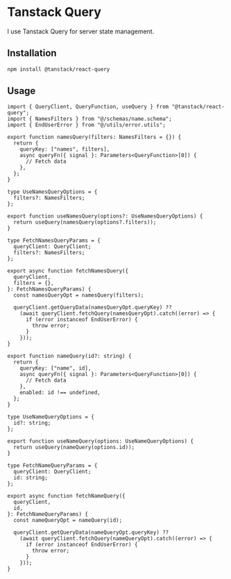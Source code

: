 # Tanstack Query

I use Tanstack Query for server state management.

## Installation

```bash copy
npm install @tanstack/react-query
```

## Usage

```tsx filename="<name>.query.ts" copy
import { QueryClient, QueryFunction, useQuery } from "@tanstack/react-query";
import { NamesFilters } from "@/schemas/name.schema";
import { EndUserError } from "@/utils/error.utils";

export function namesQuery(filters: NamesFilters = {}) {
  return {
    queryKey: ["names", filters],
    async queryFn({ signal }: Parameters<QueryFunction>[0]) {
      // Fetch data
    },
  };
}

type UseNamesQueryOptions = {
  filters?: NamesFilters;
};

export function useNamesQuery(options?: UseNamesQueryOptions) {
  return useQuery(namesQuery(options?.filters));
}

type FetchNamesQueryParams = {
  queryClient: QueryClient;
  filters?: NamesFilters;
};

export async function fetchNamesQuery({
  queryClient,
  filters = {},
}: FetchNamesQueryParams) {
  const namesQueryOpt = namesQuery(filters);

  queryClient.getQueryData(namesQueryOpt.queryKey) ??
    (await queryClient.fetchQuery(namesQueryOpt).catch((error) => {
      if (error instanceof EndUserError) {
        throw error;
      }
    }));
}

export function nameQuery(id?: string) {
  return {
    queryKey: ["name", id],
    async queryFn({ signal }: Parameters<QueryFunction>[0]) {
      // Fetch data
    },
    enabled: id !== undefined,
  };
}

type UseNameQueryOptions = {
  id?: string;
};

export function useNameQuery(options: UseNameQueryOptions) {
  return useQuery(nameQuery(options.id));
}

type FetchNameQueryParams = {
  queryClient: QueryClient;
  id: string;
};

export async function fetchNameQuery({
  queryClient,
  id,
}: FetchNameQueryParams) {
  const nameQueryOpt = nameQuery(id);

  queryClient.getQueryData(nameQueryOpt.queryKey) ??
    (await queryClient.fetchQuery(nameQueryOpt).catch((error) => {
      if (error instanceof EndUserError) {
        throw error;
      }
    }));
}
```
